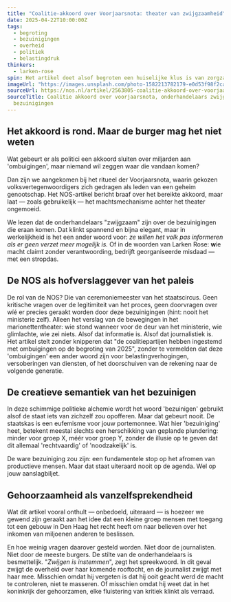 ```yaml
---
title: "Coalitie-akkoord over Voorjaarsnota: theater van zwijgzaamheid"
date: 2025-04-22T10:00:00Z
tags:
  - begroting
  - bezuinigingen
  - overheid
  - politiek
  - belastingdruk
thinkers:
  - larken-rose
spin: Het artikel doet alsof begroten een huiselijke klus is van zorgzame boekhouders die namens ons ‘moeilijke keuzes’ maken. Door woorden als “akkoord” en “coalitie” te herhalen, vergeet de lezer bijna dat niemand ooit persoonlijk om zijn toestemming is gevraagd — maar hé, zolang de Excel klopt, zal het wel democratie zijn.
imageUrl: "https://images.unsplash.com/photo-1582213782179-e0d53f98f2ca?w=800&h=600&fit=crop&crop=center"
sourceUrl: https://nos.nl/artikel/2563805-coalitie-akkoord-over-voorjaarsnota-onderhandelaars-zwijgzaam-over-bezuinigingen
sourceTitle: Coalitie akkoord over voorjaarsnota, onderhandelaars zwijgzaam over
  bezuinigingen
---
```

## Het akkoord is rond. Maar de burger mag het niet weten

Wat gebeurt er als politici een akkoord sluiten over miljarden aan 'ombuigingen', maar niemand wil zeggen waar die vandaan komen?

Dan zijn we aangekomen bij het ritueel der Voorjaarsnota, waarin gekozen volksvertegenwoordigers zich gedragen als leden van een geheim genootschap. Het NOS-artikel bericht braaf over het bereikte akkoord, maar laat — zoals gebruikelijk — het machtsmechanisme achter het theater ongemoeid.

We lezen dat de onderhandelaars "zwijgzaam" zijn over de bezuinigingen die eraan komen. Dat klinkt spannend en bijna elegant, maar in werkelijkheid is het een ander woord voor: *ze willen het volk pas informeren als er geen verzet meer mogelijk is.* Of in de woorden van Larken Rose: **w**ie macht claimt zonder verantwoording, bedrijft georganiseerde misdaad — met een stropdas.

## De NOS als hofverslaggever van het paleis

De rol van de NOS? Die van ceremoniemeester van het staatscircus. Geen kritische vragen over de legitimiteit van het proces, geen doorvragen over wíé er precies geraakt worden door deze bezuinigingen (hint: nooit het ministerie zelf). Alleen het verslag van de bewegingen in het marionettentheater: wie stond wanneer voor de deur van het ministerie, wie glimlachte, wie zei niets. Alsof dat informatie is. Alsof dat journalistiek is. Het artikel stelt zonder knipperen dat "de coalitiepartijen hebben ingestemd met ombuigingen op de begroting van 2025", zonder te vermelden dat deze 'ombuigingen' een ander woord zijn voor belastingverhogingen, versoberingen van diensten, of het doorschuiven van de rekening naar de volgende generatie.

## De creatieve semantiek van het bezuinigen

In deze schimmige politieke alchemie wordt het woord 'bezuinigen' gebruikt alsof de staat iets van zichzelf zou opofferen. Maar dat gebeurt nooit. De staatskas is een eufemisme voor jouw portemonnee. Wat hier 'bezuiniging' heet, betekent meestal slechts een herschikking van geplande plundering: minder voor groep X, méér voor groep Y, zonder de illusie op te geven dat dit allemaal 'rechtvaardig' of 'noodzakelijk' is.

De ware bezuiniging zou zijn: een fundamentele stop op het afromen van productieve mensen. Maar dat staat uiteraard nooit op de agenda. Wel op jouw aanslagbiljet.

## Gehoorzaamheid als vanzelfsprekendheid

Wat dit artikel vooral onthult — onbedoeld, uiteraard — is hoezeer we gewend zijn geraakt aan het idee dat een kleine groep mensen met toegang tot een gebouw in Den Haag het recht heeft om naar believen over het inkomen van miljoenen anderen te beslissen.

En hoe weinig vragen daarover gesteld worden. Niet door de journalisten. Niet door de meeste burgers. De stilte van de onderhandelaars is besmettelijk. "*Zwijgen is instemmen*", zegt het spreekwoord. In dit geval zwijgt de overheid over haar komende rooftocht, en de journalist zwijgt met haar mee. Misschien omdat hij vergeten is dat hij ooit geacht werd de macht te controleren, niet te masseren. Of misschien omdat hij weet dat in het koninkrijk der gehoorzamen, elke fluistering van kritiek klinkt als verraad. 